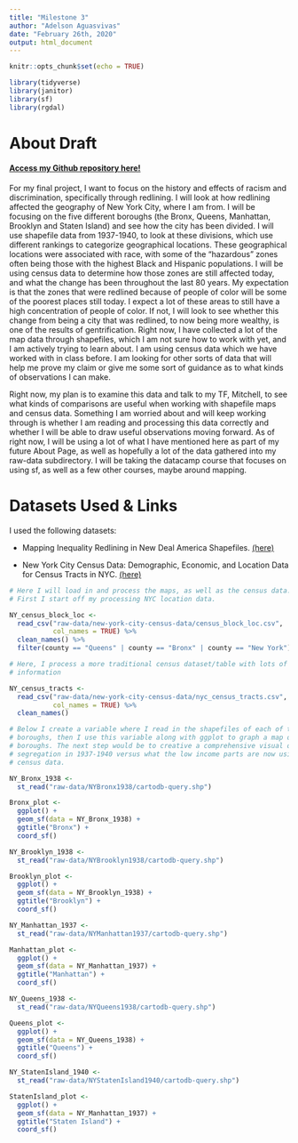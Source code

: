 ```yaml
---
title: "Milestone 3"
author: "Adelson Aguasvivas"
date: "February 26th, 2020"
output: html_document
---
```


```r
knitr::opts_chunk$set(echo = TRUE)

library(tidyverse)
library(janitor)
library(sf)
library(rgdal)

```

# About Draft

#### [Access my Github repository here!](https://github.com/aaguasvivas/MS_3)

For my final project, I want to focus on the history and effects of racism and
discrimination, specifically through redlining. I will look at how redlining
affected the geography of New York City, where I am from. I will be focusing on
the five different boroughs (the Bronx, Queens, Manhattan, Brooklyn and Staten
Island) and see how the city has been divided. I will use shapefile data from
1937-1940, to look at these divisions, which use different rankings to
categorize geographical locations. These geographical locations were associated
with race, with some of the "hazardous" zones often being those with the highest
Black and Hispanic populations. I will be using census data to determine how
those zones are still affected today, and what the change has been throughout
the last 80 years. My expectation is that the zones that were redlined because
of people of color will be some of the poorest places still today. I expect a
lot of these areas to still have a high concentration of people of color. If
not, I will look to see whether this change from being a city that was redlined,
to now being more wealthy, is one of the results of gentrification. Right now, I
have collected a lot of the map data through shapefiles, which I am not sure how
to work with yet, and I am actively trying to learn about. I am using census
data which we have worked with in class before. I am looking for other sorts of
data that will help me prove my claim or give me some sort of guidance as to
what kinds of observations I can make.

Right now, my plan is to examine this data and talk to my TF, Mitchell, to see
what kinds of comparisons are useful when working with shapefile maps and census
data. Something I am worried about and will keep working through is whether I am
reading and processing this data correctly and whether I will be able to draw
useful observations moving forward. As of right now, I will be using a lot of
what I have mentioned here as part of my future About Page, as well as hopefully
a lot of the data gathered into my raw-data subdirectory. I will be taking the 
datacamp course that focuses on using sf, as well as a few other courses, 
maybe around mapping.

# Datasets Used & Links

I used the following datasets:

- Mapping Inequality Redlining in New Deal America Shapefiles. 
[(here)](https://dsl.richmond.edu/panorama/redlining/#loc=6/37.484/-79.955&text=downloads)
    
- New York City Census Data: Demographic, Economic, and Location Data for 
Census Tracts in NYC. 
[(here)](https://www.kaggle.com/muonneutrino/new-york-city-census-data/data)

```r

# Here I will load in and process the maps, as well as the census data.
# First I start off my processing NYC location data.

NY_census_block_loc <- 
  read_csv("raw-data/new-york-city-census-data/census_block_loc.csv", 
           col_names = TRUE) %>%
  clean_names() %>%
  filter(county == "Queens" | county == "Bronx" | county == "New York")

# Here, I process a more traditional census dataset/table with lots of
# information

NY_census_tracts <-
  read_csv("raw-data/new-york-city-census-data/nyc_census_tracts.csv", 
           col_names = TRUE) %>%
  clean_names()

# Below I create a variable where I read in the shapefiles of each of the five
# boroughs, then I use this variable along with ggplot to graph a map of the
# boroughs. The next step would be to creative a comprehensive visual of housing
# segregation in 1937-1940 versus what the low income parts are now using the
# census data.

NY_Bronx_1938 <- 
  st_read("raw-data/NYBronx1938/cartodb-query.shp")

Bronx_plot <-
  ggplot() + 
  geom_sf(data = NY_Bronx_1938) + 
  ggtitle("Bronx") + 
  coord_sf()

NY_Brooklyn_1938 <- 
  st_read("raw-data/NYBrooklyn1938/cartodb-query.shp")

Brooklyn_plot <-
  ggplot() + 
  geom_sf(data = NY_Brooklyn_1938) + 
  ggtitle("Brooklyn") + 
  coord_sf()

NY_Manhattan_1937 <- 
  st_read("raw-data/NYManhattan1937/cartodb-query.shp")

Manhattan_plot <-
  ggplot() + 
  geom_sf(data = NY_Manhattan_1937) + 
  ggtitle("Manhattan") + 
  coord_sf()

NY_Queens_1938 <- 
  st_read("raw-data/NYQueens1938/cartodb-query.shp")

Queens_plot <-
  ggplot() + 
  geom_sf(data = NY_Queens_1938) + 
  ggtitle("Queens") + 
  coord_sf()

NY_StatenIsland_1940 <- 
  st_read("raw-data/NYStatenIsland1940/cartodb-query.shp")

StatenIsland_plot <-
  ggplot() + 
  geom_sf(data = NY_Manhattan_1937) + 
  ggtitle("Staten Island") + 
  coord_sf()

```

